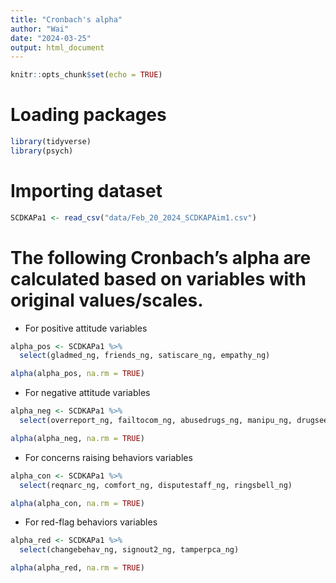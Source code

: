 ```yaml
---
title: "Cronbach's alpha"
author: "Wai"
date: "2024-03-25"
output: html_document
---
```


```r
knitr::opts_chunk$set(echo = TRUE)
```

# Loading packages

```r
library(tidyverse)
library(psych)
```


# Importing dataset

```r
SCDKAPa1 <- read_csv("data/Feb_20_2024_SCDKAPAim1.csv")
```

# The following Cronbach's alpha are calculated based on variables with original values/scales.

* For positive attitude variables

```r
alpha_pos <- SCDKAPa1 %>% 
  select(gladmed_ng, friends_ng, satiscare_ng, empathy_ng)

alpha(alpha_pos, na.rm = TRUE)
```

* For negative attitude variables

```r
alpha_neg <- SCDKAPa1 %>% 
  select(overreport_ng, failtocom_ng, abusedrugs_ng, manipu_ng, drugseek_ng, frustrate_ng)

alpha(alpha_neg, na.rm = TRUE)
```

* For concerns raising behaviors variables

```r
alpha_con <- SCDKAPa1 %>% 
  select(reqnarc_ng, comfort_ng, disputestaff_ng, ringsbell_ng)

alpha(alpha_con, na.rm = TRUE)
```

* For red-flag behaviors variables

```r
alpha_red <- SCDKAPa1 %>% 
  select(changebehav_ng, signout2_ng, tamperpca_ng)

alpha(alpha_red, na.rm = TRUE)
```












